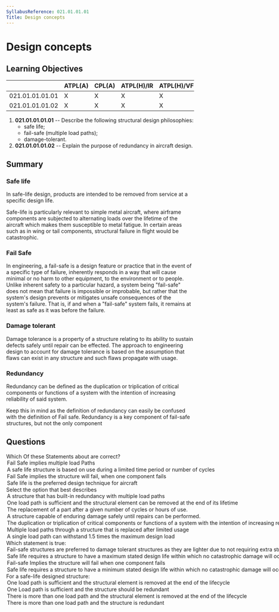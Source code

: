 ```yaml
---
SyllabusReference: 021.01.01.01
Title: Design concepts
---
```


# Design concepts

## Learning Objectives

|                 | ATPL(A) | CPL(A) | ATPL(H)/IR | ATPL(H)/VFR | CPL(H) | IR  | CBIR(A) |
| --------------- | ------- | ------ | ---------- | ----------- | ------ | --- | ------- |
| 021.01.01.01.01 | X       | X      | X          | X           | X      |     |         |
| 021.01.01.01.02 | X       | X      | X          | X           | X      |     |         |

1. **021.01.01.01.01** -- Describe the following structural design philosophies:
   - safe life;
   - fail-safe (multiple load paths);
   - damage-tolerant.
2. **021.01.01.01.02** -- Explain the purpose of redundancy in aircraft design.

## Summary

### Safe life

In safe-life design, products are intended to be removed from service at a
specific design life.

Safe-life is particularly relevant to simple metal aircraft, where airframe
components are subjected to alternating loads over the lifetime of the aircraft
which makes them susceptible to metal fatigue. In certain areas such as in wing
or tail components, structural failure in flight would be catastrophic.

<Source href="https://en.wikipedia.org/wiki/Safe-life_design" />

### Fail Safe

In engineering, a fail-safe is a design feature or practice that in the event of
a specific type of failure, inherently responds in a way that will cause minimal
or no harm to other equipment, to the environment or to people. Unlike inherent
safety to a particular hazard, a system being "fail-safe" does not mean that
failure is impossible or improbable, but rather that the system's design
prevents or mitigates unsafe consequences of the system's failure. That is, if
and when a "fail-safe" system fails, it remains at least as safe as it was
before the failure.

<Source href="https://en.wikipedia.org/wiki/Fail-safe" />

### Damage tolerant

Damage tolerance is a property of a structure relating to its ability to sustain
defects safely until repair can be effected. The approach to engineering design
to account for damage tolerance is based on the assumption that flaws can exist
in any structure and such flaws propagate with usage.

<Source href="https://en.wikipedia.org/wiki/Damage_tolerance" />

### Redundancy

Redundancy can be defined as the duplication or triplication of critical
components or functions of a system with the intention of increasing reliability
of said system.

Keep this in mind as the definition of redundancy can easily be confused with
the definition of Fail safe. Redundancy is a key component of fail-safe
structures, but not the only component

## Questions

<Question variant="oneTwo" id="iP2fRJB3">
  <Text>
    Which Of these Statements about <Subject /> are correct?
  </Text>
  <Option subject="Structural design principles" id="iP2fRJB3-1">
    Fail Safe implies multiple load Paths
  </Option>
  <Option subject="Structural design principles" id="iP2fRJB3-2">
    A safe life structure is based on use during a limited time period or number
    of cycles
  </Option>
  <Option id="iP2fRJB3-3">
    Fail Safe implies the structure will fail, when one component fails
  </Option>
  <Option id="iP2fRJB3-4">
    Safe life is the preferred design technique for aircraft
  </Option>
</Question>

<Question variant="definition" id="ifq2fRJB3">
  <Text>
    Select the option that best describes <Subject />
  </Text>
  <Option id="ifq2fRJB3-1" subject="a fail-safe designed structure">
    A structure that has built-in redundancy with multiple load paths
  </Option>
  <Option id="ifq2fRJB3-2" subject="a Safe-life structure">
    One load path is sufficient and the structural element can be removed at the
    end of its lifetime
  </Option>
  <Option id="ifq2fRJB3-3" subject="a Safe-life structure">
    The replacement of a part after a given number of cycles or hours of use.
  </Option>
  <Option id="ifq2fRJB3-4" subject="a Damage tolerant structure">
    A structure capable of enduring damage safely until repairs can be
    performed.
  </Option>
  <Option id="ifq2fRJB3-5" subject="Redundancy">
    The duplication or triplication of critical components or functions of a
    system with the intention of increasing reliability of said system.
  </Option>
  <Option id="ifq2fRJB3-6">
    Multiple load paths through a structure that is replaced after limited usage
  </Option>
  <Option id="ifq2fRJB3-7">
    A single load path can withstand 1.5 times the maximum design load
  </Option>
</Question>

<Question variant="oneCorrect" id="tL3SJLG3">
  <Text>Which statement is true:</Text>
  <Option id="tL3SJLG3-1">
    Fail-safe structures are preferred to damage tolerant structures as they are
    lighter due to not requiring extra structural members
  </Option>
  <Option id="tL3SJLG3-2">
    Safe life requires a structure to have a maximum stated design life within
    which no catastrophic damage will occur
  </Option>
  <Option id="tL3SJLG3-3">
    Fail-safe Implies the structure will fail when one component fails
  </Option>
  <Option id="tL3SJLG3-4" correct>
    Safe life requires a structure to have a minimum stated design life within
    which no catastrophic damage will occur
  </Option>
</Question>

<Question variant="oneCorrect" id="Gf2iDuuo">
  <Text>For a safe-life designed structure:</Text>
  <Option id="Gf2iDuuo-1" correct>
    One load path is sufficient and the structural element is removed at the end
    of the lifecycle
  </Option>
  <Option id="Gf2iDuuo-2">
    One Load path is sufficient and the structure should be redundant
  </Option>
  <Option id="Gf2iDuuo-3">
    There is more than one load path and the structural element is removed at
    the end of the lifecycle
  </Option>
  <Option id="Gf2iDuuo-4">
    There is more than one load path and the structure is redundant
  </Option>
</Question>
